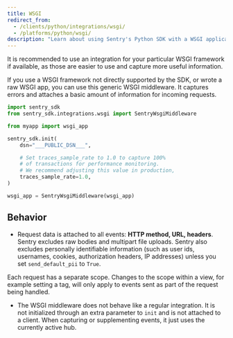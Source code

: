 ```yaml
---
title: WSGI
redirect_from:
  - /clients/python/integrations/wsgi/
  - /platforms/python/wsgi/
description: "Learn about using Sentry's Python SDK with a WSGI application."
---
```


It is recommended to use an <Link to="/platforms/python">integration for your particular WSGI framework if available</Link>, as those are easier to use and capture more useful information.

If you use a WSGI framework not directly supported by the SDK, or wrote a raw WSGI app, you can use this generic WSGI middleware. It captures errors and attaches a basic amount of information for incoming requests.

```python
import sentry_sdk
from sentry_sdk.integrations.wsgi import SentryWsgiMiddleware

from myapp import wsgi_app

sentry_sdk.init(
    dsn="___PUBLIC_DSN___",

    # Set traces_sample_rate to 1.0 to capture 100%
    # of transactions for performance monitoring.
    # We recommend adjusting this value in production,
    traces_sample_rate=1.0,
)

wsgi_app = SentryWsgiMiddleware(wsgi_app)
```

## Behavior

- Request data is attached to all events: **HTTP method, URL, headers**. Sentry excludes raw bodies and multipart file uploads. Sentry also excludes personally identifiable information (such as user ids, usernames, cookies, authorization headers, IP addresses) unless you set `send_default_pii` to `True`.

Each request has a separate scope. Changes to the scope within a view, for example setting a tag, will only apply to events sent as part of the request being handled.

- The WSGI middleware does not behave like a regular integration. It is not initialized through an extra parameter to `init` and is not attached to a client. When capturing or supplementing events, it just uses the currently active hub.
